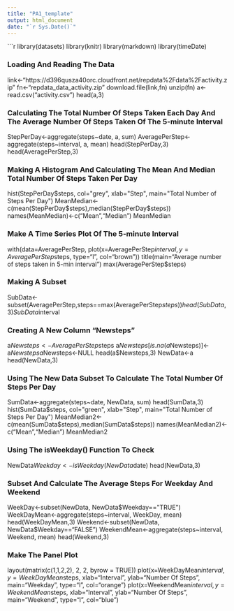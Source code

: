 ---
title: "PA1_template"
output: html_document
date: "`r Sys.Date()`"
---
```{r}
library(datasets)
library(knitr)
library(markdown)
library(timeDate)

### Loading And Reading The Data
link<-"https://d396qusza40orc.cloudfront.net/repdata%2Fdata%2Factivity.zip"
fn<-"repdata_data_activity.zip"
download.file(link,fn)
unzip(fn)
a<-read.csv("activity.csv")
head(a,3)

### Calculating The Total Number Of Steps Taken Each Day And The Average Number Of Steps Taken Of The 5-minute Interval
StepPerDay<-aggregate(steps~date, a, sum)
AveragePerStep<-aggregate(steps~interval, a, mean)
head(StepPerDay,3)
head(AveragePerStep,3)

### Making A Histogram And Calculating The Mean And Median Total Number Of Steps Taken Per Day
hist(StepPerDay$steps, col="grey", xlab="Step", main="Total Number of Steps Per Day")
MeanMedian<-c(mean(StepPerDay$steps),median(StepPerDay$steps))
names(MeanMedian)<-c("Mean","Median")
MeanMedian

### Make A Time Series Plot Of The 5-minute Interval
with(data=AveragePerStep, plot(x=AveragePerStep$interval,y=AveragePerStep$steps, type="l", col="brown"))
title(main="Average number of steps taken in 5-min interval")
max(AveragePerStep$steps)

### Making A Subset
SubData<-subset(AveragePerStep,steps==max(AveragePerStep$steps))
head(SubData,3)
SubData$interval

### Creating A New Column "Newsteps"
a$Newsteps<-AveragePerStep$steps
a$Newsteps[is.na(a$Newsteps)]<-a$Newsteps
a$Newsteps<-NULL
head(a$Newsteps,3)
NewData<-a
head(NewData,3)

### Using The New Data Subset To Calculate The Total Number Of Steps Per Day
SumData<-aggregate(steps~date, NewData, sum)
head(SumData,3)
hist(SumData$steps, col="green", xlab="Step", main="Total Number of Steps Per Day")
MeanMedian2<-c(mean(SumData$steps),median(SumData$steps))
names(MeanMedian2)<-c("Mean","Median")
MeanMedian2

### Using The isWeekday() Function To Check
NewData$Weekday<-isWeekday(NewData$date)
head(NewData,3)

### Subset And Calculate The Average Steps For Weekday And Weekend
WeekDay<-subset(NewData, NewData$Weekday=="TRUE")
WeekDayMean<-aggregate(steps~interval, WeekDay, mean)
head(WeekDayMean,3)
Weekend<-subset(NewData, NewData$Weekday=="FALSE")
WeekendMean<-aggregate(steps~interval, Weekend, mean)
head(Weekend,3)

### Make The Panel Plot
layout(matrix(c(1,1,2,2), 2, 2, byrow = TRUE))
plot(x=WeekDayMean$interval, y=WeekDayMean$steps, xlab="Interval", ylab="Number Of Steps", main="Weekday", type="l", col="orange")
plot(x=WeekendMean$interval, y=WeekendMean$steps, xlab="Interval", ylab="Number Of Steps", main="Weekend", type="l", col="blue")